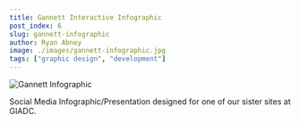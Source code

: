 ```yaml
---
title: Gannett Interactive Infographic
post_index: 6
slug: gannett-infographic
author: Ryan Abney
image: ./images/gannett-infographic.jpg
tags: ["graphic design", "development"]
---
```


![Gannett Infographic](./images/gannett-infographic.jpg)

Social Media Infographic/Presentation designed for one of our sister sites at GIADC.
